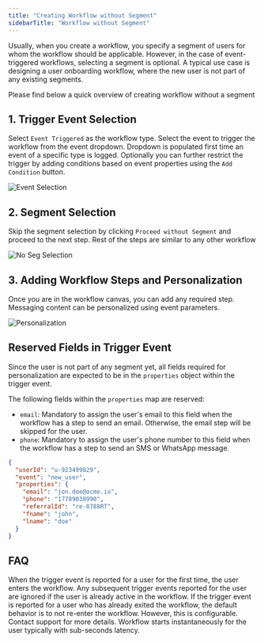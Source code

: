```yaml
---
title: "Creating Workflow without Segment"
sidebarTitle: "Workflow without Segment"
---
```


Usually, when you create a workflow, you specify a segment of users for whom the workflow should be applicable.
However, in the case of event-triggered workflows, selecting a segment is optional.
A typical use case is designing a user onboarding workflow, where the new user is not part of any existing segments.

Please find below a quick overview of creating workflow without a segment

## 1. Trigger Event Selection

Select `Event Triggered` as the workflow type. Select the event to trigger the workflow from the event dropdown. Dropdown is populated first time an event of a specific type is logged.
Optionally you can further restrict the trigger by adding conditions based on event properties using the `Add Condition` button.

![Event Selection](/images/workflow/no-segment/no-seg-event.png)

## 2. Segment Selection

Skip the segment selection by clicking `Proceed without Segment` and proceed to the next step. Rest of the steps are similar to any other workflow

![No Seg Selection](/images/workflow/no-segment/no-segment-selection.png)

## 3. Adding Workflow Steps and Personalization

Once you are in the workflow canvas, you can add any required step. Messaging content can be personalized using event parameters.

![Personalization](/images/workflow/no-segment/sms-personalization.png)

## Reserved Fields in Trigger Event

Since the user is not part of any segment yet, all fields required for personalization are expected to be in the `properties` object within the trigger event.

The following fields within the `properties` map are reserved:

- `email`: Mandatory to assign the user's email to this field when the workflow has a step to send an email. Otherwise, the email step will be skipped for the user.
- `phone`: Mandatory to assign the user's phone number to this field when the workflow has a step to send an SMS or WhatsApp message.

```json trigger event sample paylod
{
  "userId": "u-923499829",
  "event": "new_user",
  "properties": {
    "email": "jon.doe@acme.io",
    "phone": "17789038990",
    "referralId": "re-8788RT",
    "fname": "john",
    "lname": "doe"
  }
}
```

## FAQ

<AccordionGroup>
  <Accordion title="What happens if trigger event gets reported for the same user more than once">
    When the trigger event is reported for a user for the first time, the user
    enters the workflow. Any subsequent trigger events reported for the user are
    ignored if the user is already active in the workflow. If the trigger event
    is reported for a user who has already exited the workflow, the default
    behavior is to not re-enter the workflow. However, this is configurable.
    Contact support for more details.
  </Accordion>

<Accordion title="How long does it take to start the workflow for a user once trigger event is reported">
  Workflow starts instantaneously for the user typically with sub-seconds
  latency.
</Accordion>

</AccordionGroup>
